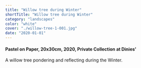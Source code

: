 ```yaml
---
title: "Willow tree during Winter"
shortTitle: "Willow tree during Winter"
category: "landscapes"
color: "white"
cover: "./willow-tree-1-001.jpg"
date: "2020-01-01"
---
```


#### Pastel on Paper, 20x30cm, 2020, Private Collection at Dinies'

A willow tree pondering and reflecting during the Winter.